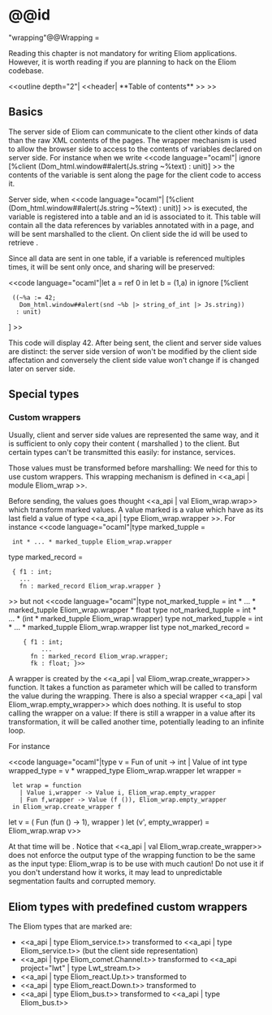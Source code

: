 =@@id="wrapping"@@Wrapping =

Reading this chapter is not mandatory for writing Eliom
applications. However, it is worth reading if you are planning to hack
on the Eliom codebase.

<<outline depth="2"| <<header| **Table of contents** >> >>


== Basics ==

The server side of Eliom can communicate to the client other kinds of
data than the raw XML contents of the pages. The wrapper mechanism is
used to allow the browser side to access to the contents of variables
declared on server side. For instance when we write
<<code language="ocaml"| ignore [%client (Dom_html.window##alert(Js.string ~%text) : unit)] >>
the contents of the {{{text}}} variable is sent along the page for the client code to access it.

Server side, when
<<code language="ocaml"| [%client (Dom_html.window##alert(Js.string ~%text) : unit)] >>
is executed, the variable {{{text}}} is registered into a table and an id is associated to it.
This table will contain all the data references by variables annotated with {{{~%}}} in a page, and
will be sent marshalled to the client. On client side the id will be used to retrieve {{{text}}}.

Since all data are sent in one table, if a variable is referenced
multiples times, it will be sent only once, and sharing will be preserved:

<<code language="ocaml"|let a = ref 0 in
let b = (1,a) in
ignore [%client
  ((~%a := 42;
    Dom_html.window##alert(snd ~%b |> string_of_int |> Js.string))
   : unit)
]
>>

This code will display 42. After being sent, the client and server
side values are distinct: the server side version of {{{a}}} won't be
modified by the client side affectation and conversely the client side
value won't change if {{{a}}} is changed later on server side.

== Special types ==

=== Custom wrappers ===

Usually, client and server side values are represented the same way,
and it is sufficient to only copy their content ( marshalled ) to the
client. But certain types can't be transmitted this easily: for
instance, services.

Those values must be transformed before marshalling: We need for this to use
custom wrappers. This wrapping mechanism is defined in
<<a_api | module Eliom_wrap >>.

Before sending, the values goes thought <<a_api | val Eliom_wrap.wrap>>
which transform marked values. A value marked is a value which have as its last field
a value of type <<a_api | type Eliom_wrap.wrapper >>. For instance
<<code language="ocaml"|type marked_tupple =
  int * ... * marked_tupple Eliom_wrap.wrapper
type marked_record =
  { f1 : int;
    ...
    fn : marked_record Eliom_wrap.wrapper }
>>
but not
<<code language="ocaml"|type not_marked_tupple = int * ... * marked_tupple Eliom_wrap.wrapper * float
type not_marked_tupple = int * ... * (int * marked_tupple Eliom_wrap.wrapper)
type not_marked_tupple = int * ... * marked_tupple Eliom_wrap.wrapper list
type not_marked_record =
     { f1 : int;
          ...
       fn : marked_record Eliom_wrap.wrapper;
       fk : float; }>>

A wrapper is created by the <<a_api | val Eliom_wrap.create_wrapper>>
function. It takes a function as parameter which will be called to
transform the value during the wrapping. There is also a special
wrapper <<a_api | val Eliom_wrap.empty_wrapper>> which does nothing. It
is useful to stop calling the wrapper on a value: If there is still a
wrapper in a value after its transformation, it will be called another
time, potentially leading to an infinite loop.

For instance

<<code language="ocaml"|type v = Fun of unit -> int | Value of int
type wrapped_type = v * wrapped_type Eliom_wrap.wrapper
let wrapper =
  let wrap = function
    | Value i,wrapper -> Value i, Eliom_wrap.empty_wrapper
    | Fun f,wrapper -> Value (f ()), Eliom_wrap.empty_wrapper
  in Eliom_wrap.create_wrapper f
let v = ( Fun (fun () -> 1), wrapper )
let (v', empty_wrapper) = Eliom_wrap.wrap v>>

At that time {{{v'}}} will be {{{Value 1}}}. Notice that
<<a_api | val Eliom_wrap.create_wrapper>> does not enforce the output
type of the wrapping function to be the same as the input type:
Eliom_wrap is to be use with much caution! Do not use it if you don't
understand how it works, it may lead to unpredictable segmentation faults
and corrupted memory.

== Eliom types with predefined custom wrappers ==

The Eliom types that are marked are:

* <<a_api | type Eliom_service.t>> transformed to <<a_api | type Eliom_service.t>> (but the client side representation)
* <<a_api | type Eliom_comet.Channel.t>> transformed to <<a_api project="lwt" | type Lwt_stream.t>>
* <<a_api | type Eliom_react.Up.t>> transformed to {{{ 'a -> unit }}}
* <<a_api | type Eliom_react.Down.t>> transformed to {{{ 'a React.E.t }}}
* <<a_api | type Eliom_bus.t>> transformed to <<a_api | type Eliom_bus.t>>
